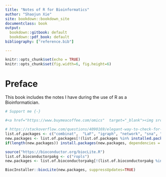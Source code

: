 ```yaml
---
title: "Notes of R for Bioinformatics"
author: "Shaojun Xie"
site: bookdown::bookdown_site
documentclass: book
output:
  bookdown::gitbook: default
  bookdown::pdf_book: default
bibliography: ["reference.bib"]

---
```



```r
knitr::opts_chunk$set(echo = TRUE)
knitr::opts_chunk$set(fig.width=6, fig.height=6) 

```

# Preface {-}

This book includes the notes I have during the use of R as a Bioinformatician. 

```r
# Support me {-}

#<a href="https://www.buymeacoffee.com/omics"  target="_blank"><img src="https://user-images.githubusercontent.com/20909751/53546583-c30aa300-3afa-11e9-8ba3-1ca25ac863c4.png" title="buymecoffee" alt="coffee"></a>

```


```r

# https://stackoverflow.com/questions/4090169/elegant-way-to-check-for-missing-packages-and-install-them
list.of.packages <- c("combinat",  "LaF", "igraph", "network", "sna", "visNetwork", "threejs", "ndtv", "RColorBrewer", "png", "networkD3", "animation", "maps", "geosphere", "RColorBrewer", "png", "animation", "visNetwork", "threejs", "networkD3", "ndtv", "maps", "geosphere", "psych", "UsingR", "bnlearn", "", "bnlearn", "mice", "VIM", "dplyr", "corrplot", "FactoMineR", "FactoInvestigate", "AppliedPredictiveModeling", "caret", "ellipse", "", "combinat", "RISmed", "manipulate", "lme4")
new.packages <- list.of.packages[!(list.of.packages %in% installed.packages()[,"Package"])]
if(length(new.packages)) install.packages(new.packages, dependencies = T)

source("https://bioconductor.org/biocLite.R")
list.of.bioconductorpakg <- c("ropls")
new.packages <- list.of.bioconductorpakg[!(list.of.bioconductorpakg %in% installed.packages()[,"Package"])]

BiocInstaller::biocLite(new.packages, suppressUpdates=TRUE)
```
